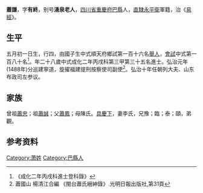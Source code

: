 {{Otheruses|other=名为蕭謙的其他人物|蕭謙}}
{{明清人物信息框
| 姓名 = 蕭謙
| 原名 =
| 圖片名稱= 
| 圖片大小 =
| 圖片說明 = 
| 最高職務 =
| 國家 = 大明 
| 爵位 =
| 籍貫 = [[四川省|四川省]][[重慶府|重慶府]][[巴縣_(重慶)|巴縣]]
| 族裔 = 
| 旗籍 = 
| 字號 = 
| 諡號 =
| 出生日期 = 五月初一日
| 出生地點 =
| 逝世日期 = 
| 逝世地點 =
| 墓葬 =
| 配偶 = 李氏
| 親屬 = 曾祖[[蕭忠|蕭忠]]，祖[[蕭誠|蕭誠]]，父[[蕭鳳|蕭鳳]]，母陳氏
| 出身 =
* 成化二年丙戌科進士
| 經歷 =
| 著作 =  
*
*
*
}}
'''蕭謙'''{{BD|1439年||1498年||}}，字'''有終'''，别号'''湧泉老人'''，[[四川省|四川省]][[重慶府|重慶府]][[巴縣_(重慶)|巴縣]]人，[[直隸|直隸]][[永平衛|永平衛]]軍籍，治《[[易經|易經]]》。

== 生平 ==
五月初一日生，行四，由國子生中式順天府鄉試第一百十六名[[舉人|舉人]]，[[會試|會試]]中式第一百八十名<ref>《成化二年丙戌科進士登科錄》</ref>。年二十八歲中式成化二年丙戌科第三甲第三十五名進士。弘治元年(1488年)分巡建寧道，旋擢福建提刑按察使司副使<ref>蕭國山 楊清江合編 《閩台蕭氏縉紳錄》.光明日報出版社,第31頁</ref>。弘治十年任朝列大夫、山东布政司左参议。

== 家族 ==
曾祖[[蕭忠|蕭忠]]；祖[[蕭誠|蕭誠]]；父[[蕭鳳|蕭鳳]]；母陳氏。[[具慶下|具慶下]]，妻李氏，兄豫；臨；泰；頤，弟觀。

== 参考资料 ==
{{reflist}}

{{成化二年丙戌科殿试金榜}}

{{Authority control}}

{{DEFAULTSORT:X}}
[[Category:萧姓|Category:萧姓]]
[[Category:巴縣人|Category:巴縣人]]


{{明朝人物小作品}}